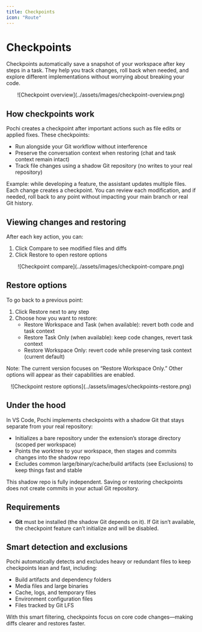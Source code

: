 ```yaml
---
title: Checkpoints
icon: "Route"
---
```


# Checkpoints

Checkpoints automatically save a snapshot of your workspace after key steps in a task. They help you track changes, roll back when needed, and explore different implementations without worrying about breaking your code.

<div align="center">
  ![Checkpoint overview](../assets/images/checkpoint-overview.png)
</div>

## How checkpoints work

Pochi creates a checkpoint after important actions such as file edits or applied fixes. These checkpoints:

- Run alongside your Git workflow without interference
- Preserve the conversation context when restoring (chat and task context remain intact)
- Track file changes using a shadow Git repository (no writes to your real repository)

Example: while developing a feature, the assistant updates multiple files. Each change creates a checkpoint. You can review each modification, and if needed, roll back to any point without impacting your main branch or real Git history.

## Viewing changes and restoring

After each key action, you can:

1. Click Compare to see modified files and diffs
2. Click Restore to open restore options

<div align="center">
  ![Checkpoint compare](../assets/images/checkpoint-compare.png)
</div>

## Restore options

To go back to a previous point:

1. Click Restore next to any step
2. Choose how you want to restore:
   - Restore Workspace and Task (when available): revert both code and task context
   - Restore Task Only (when available): keep code changes, revert task context
   - Restore Workspace Only: revert code while preserving task context (current default)

Note: The current version focuses on “Restore Workspace Only.” Other options will appear as their capabilities are enabled.

<div align="center">
  ![Checkpoint restore options](../assets/images/checkpoints-restore.png)
</div>

## Under the hood

In VS Code, Pochi implements checkpoints with a shadow Git that stays separate from your real repository:

- Initializes a bare repository under the extension’s storage directory (scoped per workspace)
- Points the worktree to your workspace, then stages and commits changes into the shadow repo
- Excludes common large/binary/cache/build artifacts (see Exclusions) to keep things fast and stable

This shadow repo is fully independent. Saving or restoring checkpoints does not create commits in your actual Git repository.

## Requirements

- **Git** must be installed (the shadow Git depends on it). If Git isn’t available, the checkpoint feature can’t initialize and will be disabled.

## Smart detection and exclusions

Pochi automatically detects and excludes heavy or redundant files to keep checkpoints lean and fast, including:

- Build artifacts and dependency folders
- Media files and large binaries
- Cache, logs, and temporary files
- Environment configuration files
- Files tracked by Git LFS

With this smart filtering, checkpoints focus on core code changes—making diffs clearer and restores faster.
